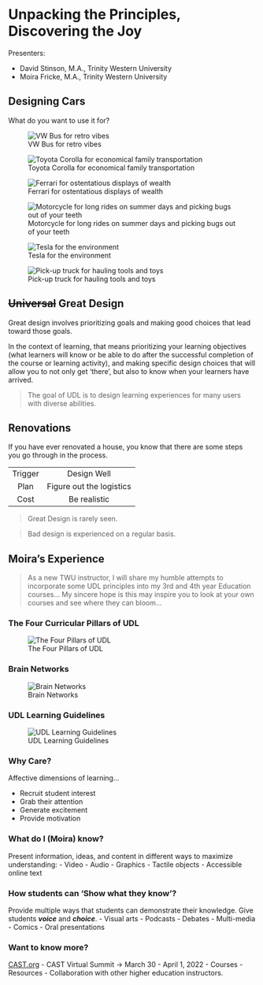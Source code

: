 # Unpacking the Principles, Discovering the Joy 

Presenters:

- David Stinson, M.A., Trinity Western University  
- Moira Fricke, M.A., Trinity Western University  

## Designing Cars {-}

What do you want to use it for?

![VW Bus for retro vibes](assets/bus.jpg)

![Toyota Corolla for economical family transportation](assets/corolla.jpg)

![Ferrari for ostentatious displays of wealth](assets/ferrari.jpg)

![Motorcycle for long rides on summer days and picking bugs out of your teeth](assets/motor-bike.jpg)

![Tesla for the environment](assets/tesla.jpg)

![Pick-up truck for hauling tools and toys](assets/truck.jpg)

## ~~Universal~~ Great Design {-}

Great design involves prioritizing goals and making good choices that lead toward those goals.

In the context of learning, that means prioritizing your learning objectives (what learners will know or be able to do after the successful completion of the course or learning activity), and making specific design choices that will allow you to not only get 'there', but also to know when your learners have arrived.

> The goal of UDL is to design learning experiences for many users with diverse abilities.

## Renovations {-}

If you have ever renovated a house, you know that there are some steps you go through in the process.

|   |   |
|:---:|:---:|
| Trigger  | Design Well|
|Plan | Figure out the logistics |
| Cost | Be realistic|

> Great Design is rarely seen.

> Bad design is experienced on a regular basis.


<!---
There is some sort of `trigger` that causes you to `explore` the possibility of upending your life for months on end. This is followed by a process of `prioritizing` what you want to renovate, then engaging in a `cost` analysis of your priorities, and possibly revising your priorities. Then you start making a specific `plan`, which you then `execute`, triggering innumerable `unexpected` barriers on your way to the end of the project, at which time, you `evaluate` the whole thing.

- trigger
- exploration
- prioritization
- Cost
- plan 
- execute
- unexpected
- evaluate

--->

## Moira's Experience {-}

> As a new TWU instructor, I will share my humble attempts to incorporate some UDL principles into my 3rd and 4th year Education courses…​ My sincere hope is this may inspire you to look at your own courses and see where they can bloom…​

### The Four Curricular Pillars of UDL {-}

![The Four Pillars of UDL](assets/pillars.png)

### Brain Networks {-}

![Brain Networks](assets/networks2.png)

### UDL Learning Guidelines {-}

![UDL Learning Guidelines](assets/guidelines.png)

### Why Care? {-}
Affective dimensions of learning...

- Recruit student interest
- Grab their attention
- Generate excitement
- Provide motivation

### What do I (Moira) know? {-}

Present information, ideas, and content in different ways to maximize understanding:
- Video
- Audio
- Graphics
- Tactile objects 
- Accessible online text

### How students can 'Show what they know'? {-}

Provide multiple ways that students can demonstrate their knowledge. Give students ***voice*** and ***choice***.
- Visual arts
- Podcasts
- Debates
- Multi-media
- Comics
- Oral presentations

### Want to know more? {-}

[CAST.org](https://cast.org)
- CAST Virtual Summit -> March 30 - April 1, 2022
- Courses
- Resources
- Collaboration with other higher education instructors.
